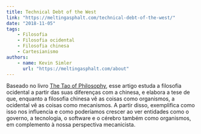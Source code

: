 ```yaml
---
title: Technical Debt of the West
link: "https://meltingasphalt.com/technical-debt-of-the-west/"
date: "2018-11-05"
tags:
    - Filosofia
    - Filosofia ocidental
    - Filosofia chinesa
    - Cartesianismo
authors:
    - name: Kevin Simler
      url: "https://meltingasphalt.com/about"
---
```


Baseado no livro [The Tao of Philosophy](https://www.amazon.com/Philosophy-Alan-Watts-Love-Wisdom/dp/0804832048), esse artigo estuda a filosofia ocidental a partir das suas diferenças com a chinesa, e elabora a tese de que, enquanto a filosofia chinesa vê as coisas como organismos, a ocidental vê as coisas como mecanismos. A partir disso, exemplifica como isso nos influencia e como poderíamos crescer ao ver entidades como o governo, a tecnologia, o software e o cérebro também como organismos, em complemento à nossa perspectiva mecanicista.
